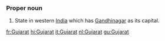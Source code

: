 ===Proper noun===
#State in western [[India]] which has [[Gandhinagar]] as its capital.

[[fr:Gujarat]]
[[hi:Gujarat]]
[[it:Gujarat]]
[[nl:Gujarat]]
[[gu:Gujarat]]